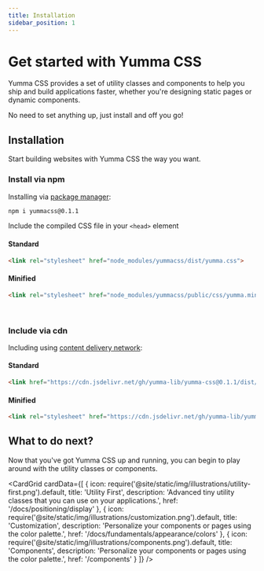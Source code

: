 ```yaml
---
title: Installation
sidebar_position: 1
---
```



# Get started with Yumma CSS

Yumma CSS provides a set of utility classes and components to help you ship and build applications faster, whether you're designing static pages or dynamic components.

No need to set anything up, just install and off you go!

## Installation

Start building websites with Yumma CSS the way you want.

### Install via npm

Installing via [package manager](https://www.npmjs.com/package/yummacss):

```bash
npm i yummacss@0.1.1
```

Include the compiled CSS file in your `<head>` element

#### Standard

```html
<link rel="stylesheet" href="node_modules/yummacss/dist/yumma.css">
```
#### Minified

```html
<link rel="stylesheet" href="node_modules/yummacss/public/css/yumma.min.css">
```

<br/>

### Include via cdn

Including using [content delivery network](https://www.jsdelivr.com/package/npm/yummacss):

#### Standard

```html
<link href="https://cdn.jsdelivr.net/gh/yumma-lib/yumma-css@0.1.1/dist/yumma.css" rel="stylesheet" crossorigin="anonymous">
```

#### Minified

```html
<link rel="stylesheet" href="https://cdn.jsdelivr.net/gh/yumma-lib/yumma-css@0.1.1/public/css/yumma.min.css" crossorigin="anonymous">
```

## What to do next?

Now that you've got Yumma CSS up and running, you can begin to play around with the utility classes or components.

<CardGrid
 cardData={[
    {
      icon: require('@site/static/img/illustrations/utility-first.png').default,
      title: 'Utility First',
      description: 'Advanced tiny utility classes that you can use on your applications.',
      href: '/docs/positioning/display'
    },
    {
      icon: require('@site/static/img/illustrations/customization.png').default,
      title: 'Customization',
      description: 'Personalize your components or pages using the color palette.',
      href: '/docs/fundamentals/appearance/colors'
    },
    {
      icon: require('@site/static/img/illustrations/components.png').default,
      title: 'Components',
      description: 'Personalize your components or pages using the color palette.',
      href: '/components'
    }
 ]}
/>